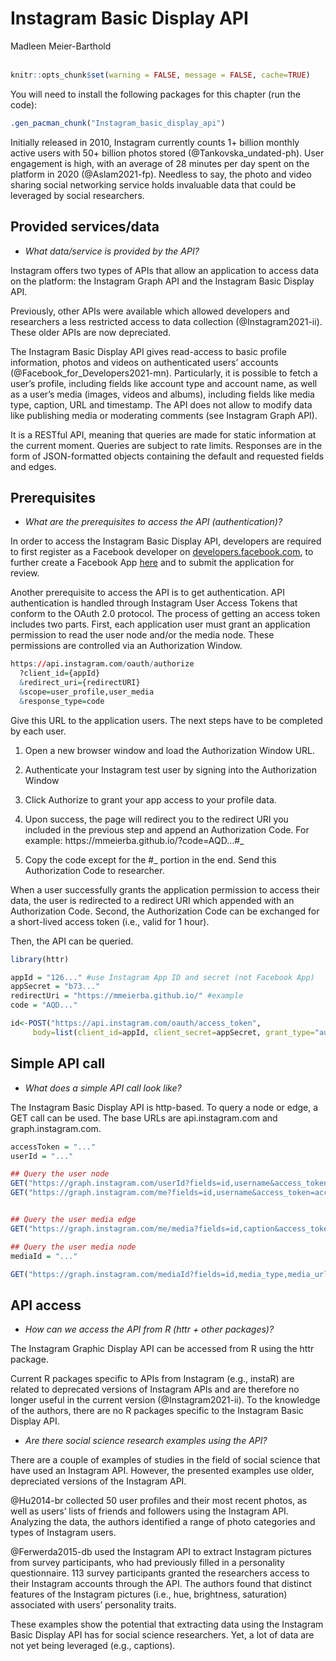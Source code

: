 
# Instagram Basic Display API
<chauthors>Madleen Meier-Barthold</chauthors>
<br><br>

```r
knitr::opts_chunk$set(warning = FALSE, message = FALSE, cache=TRUE)
```

You will need to install the following packages for this chapter (run the code):

```r
.gen_pacman_chunk("Instagram_basic_display_api")
```

Initially released in 2010, Instagram currently counts 1+ billion monthly active users with 50+ billion photos stored (@Tankovska_undated-ph). User engagement is high, with an average of 28 minutes per day spent on the platform in 2020 (@Aslam2021-fp). Needless to say, the photo and video sharing social networking service holds invaluable data that could be leveraged by social researchers. 

## Provided services/data
* *What data/service is provided by the API?*

Instagram offers two types of APIs that allow an application to access data on the platform: the Instagram Graph API and the Instagram Basic Display API.

Previously, other APIs were available which allowed developers and researchers a less restricted access to data collection (@Instagram2021-ii). These older APIs are now depreciated.

The Instagram Basic Display API gives read-access to basic profile information, photos and videos on authenticated users’ accounts (@Facebook_for_Developers2021-mn). Particularly, it is possible to fetch a user’s profile, including fields like account type and account name, as well as a user’s media (images, videos and albums), including fields like media type, caption, URL and timestamp. The API does not allow to modify data like publishing media or moderating comments (see Instagram Graph API).

It is a RESTful API, meaning that queries are made for static information at the current moment. Queries are subject to rate limits. Responses are in the form of JSON-formatted objects containing the default and requested fields and edges. 

## Prerequisites
* *What are the prerequisites to access the API (authentication)? *

In order to access the Instagram Basic Display API, developers are required to first register as a Facebook developer on [developers.facebook.com]("https://developers.facebook.com/), to further create a Facebook App [here]("https://developers.facebook.com/docs/instagram-basic-display-api/getting-started") and to submit the application for review. 

Another prerequisite to access the API is to get authentication. API authentication is handled through Instagram User Access Tokens that conform to the OAuth 2.0 protocol. The process of getting an access token includes two parts. First, each application user must grant an application permission to read the user node and/or the media node. These permissions are controlled via an Authorization Window. 

```r
https://api.instagram.com/oauth/authorize
  ?client_id={appId}
  &redirect_uri={redirectURI}
  &scope=user_profile,user_media
  &response_type=code
```

Give this URL to the application users. The next steps have to be completed by each user.

1. Open a new browser window and load the Authorization Window URL. 

2. Authenticate your Instagram test user by signing into the Authorization Window

3. Click Authorize to grant your app access to your profile data. 

4. Upon success, the page will redirect you to the redirect URI you included in the previous step and append an Authorization Code. For example: https://mmeierba.github.io/?code=AQD...#_

5. Copy the code except for the #_ portion in the end. Send this Authorization Code to researcher.

When a user successfully grants the application permission to access their data, the user is redirected to a redirect URI which appended with an Authorization Code. Second, the Authorization Code can be exchanged for a short-lived access token (i.e., valid for 1 hour).

Then, the API can be queried.

```r
library(httr)

appId = "126..." #use Instagram App ID and secret (not Facebook App)
appSecret = "b73..." 
redirectUri = "https://mmeierba.github.io/" #example
code = "AQD..."

id<-POST("https://api.instagram.com/oauth/access_token", 
     body=list(client_id=appId, client_secret=appSecret, grant_type="authorization_code", redirect_uri=redirectUri, code=code))
```





## Simple API call
* *What does a simple API call look like?*

The Instagram Basic Display API is http-based. To query a node or edge, a GET call can be used. The base URLs are api.instagram.com and graph.instagram.com.

```r
accessToken = "..."
userId = "..."

## Query the user node
GET("https://graph.instagram.com/userId?fields=id,username&access_token=accessToken") 
GET("https://graph.instagram.com/me?fields=id,username&access_token=accessToken") #alternative


## Query the user media edge
GET("https://graph.instagram.com/me/media?fields=id,caption&access_token=accessToken")

## Query the user media node
mediaId = "..."

GET("https://graph.instagram.com/mediaId?fields=id,media_type,media_url,username,timestamp&access_token=accessToken")
```

## API access
* *How can we access the API from R (httr + other packages)?* 

The Instagram Graphic Display API can be accessed from R using the httr package. 

Current R packages specific to APIs from Instagram (e.g., instaR) are related to deprecated versions of Instagram APIs and are therefore no longer useful in the current version (@Instagram2021-ii). To the knowledge of the authors, there are no R packages specific to the Instagram Basic Display API. 

* *Are there social science research examples using the API?*

There are a couple of examples of studies in the field of social science that have used an Instagram API. However, the presented examples use older, depreciated versions of the Instagram API.

@Hu2014-br collected 50 user profiles and their most recent photos, as well as users’ lists of friends and followers using the Instagram API. Analyzing the data, the authors identified a range of photo categories and types of Instagram users. 

@Ferwerda2015-db used the Instagram API to extract Instagram pictures from survey participants, who had previously filled in a personality questionnaire. 113 survey participants granted the researchers access to their Instagram accounts through the API. The authors found that distinct features of the Instagram pictures (i.e., hue, brightness, saturation) associated with users’ personality traits. 

These examples show the potential that extracting data using the Instagram Basic Display API has for social science researchers. Yet, a lot of data are not yet being leveraged (e.g., captions). 


